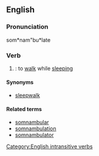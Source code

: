 ==English==

===Pronunciation===
som*nam"bu*late

===Verb===
{{en-infl-reg-other-e|somnambulat|e}}

# {{intransitive}}: to [[walk]] while [[sleep]]ing

====Synonyms====
*[[sleepwalk]]

====Related terms====
* [[somnambular]]
* [[somnambulation]]
* [[somnambulator]]

[[Category:English intransitive verbs]]